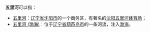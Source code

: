 '''五里河'''可以指：
*[[五里河|五里河]]：[[辽宁省|辽宁省]][[沈阳市|沈阳市]]的一个商务区，有著名的[[沈阳五里河体育场|沈阳五里河体育场]]；
*[[五里河_(渤海)|五里河 (渤海)]]：位于[[辽宁省|辽宁省]][[葫芦岛市|葫芦岛市]]的一条河流，注入[[渤海|渤海]]。


{{disambig|cat=三字地名消歧义|W}}